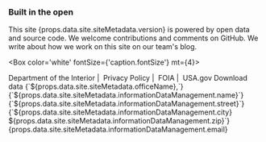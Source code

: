 <Box component='footer' display="flex" alignItems="center" bgcolor="info.dark" pt={4} pb={4}>
<Container maxWidth="lg">

<Grid container>
<Grid item xs={12} sm={2} >
  <Box p={4} display={{ xs: 'none', sm: 'block' }}>
    <DoiLogoImg></DoiLogoImg>
  </Box>
</Grid>
<Grid item xs={12} sm={6}>
<Box color="white">

### Built in the open

<Box>
This site {props.data.site.siteMetadata.version} is powered by <Link href='https://revenuedata.doi.gov/downloads' style={{color:'white'}}>open data</Link> and 
<Link href='https://github.com/ONRR/doi-extractives-data/' style={{color:'white'}}>source code</Link>. We welcome contributions 
and comments on <Link href='https://github.com/ONRR/doi-extractives-data/issues/new' style={{color:'white'}}>GitHub</Link>. We write about how we work on this 
site on <Link href='https://revenuedata.doi.gov/blog' style={{color:'white'}}>our team's blog</Link>.
</Box>

<Box color='white' fontSize={'caption.fontSize'} mt={4}>
<Link href='https://www.doi.gov/' style={{color:'white'}}>Department of the Interior</Link>&nbsp;|&nbsp;
<Link href='https://www.doi.gov/privacy' style={{color:'white'}}>Privacy Policy</Link>&nbsp;|&nbsp; 
<Link href='https://www.doi.gov/foia' style={{color:'white'}}>FOIA</Link>&nbsp;|&nbsp;
<Link href='https://www.usa.gov/' style={{color:'white'}}>USA.gov</Link>
</Box>

</Box>
</Grid>
<Grid item xs={12} sm={4}>
<Box color='white' borderBottom={1} pb={2}>
<Link href='/downloads/' style={{color:'white'}} linkType='DownloadBase'>Download data</Link>
</Box>
<Box pt={4} color='white' fontSize={'caption.fontSize'}>
{`${props.data.site.siteMetadata.officeName},`}<br />
{`${props.data.site.siteMetadata.informationDataManagement.name}`}<br />
{`${props.data.site.siteMetadata.informationDataManagement.street}`}<br />
{`${props.data.site.siteMetadata.informationDataManagement.city} ${props.data.site.siteMetadata.informationDataManagement.zip}`}<br />
<Link href={`mailto:${props.data.site.siteMetadata.informationDataManagement.email}`} style={{color:'white'}}>
{props.data.site.siteMetadata.informationDataManagement.email}
</Link>
</Box>
</Grid>
</Grid>

</Container>
</Box>
